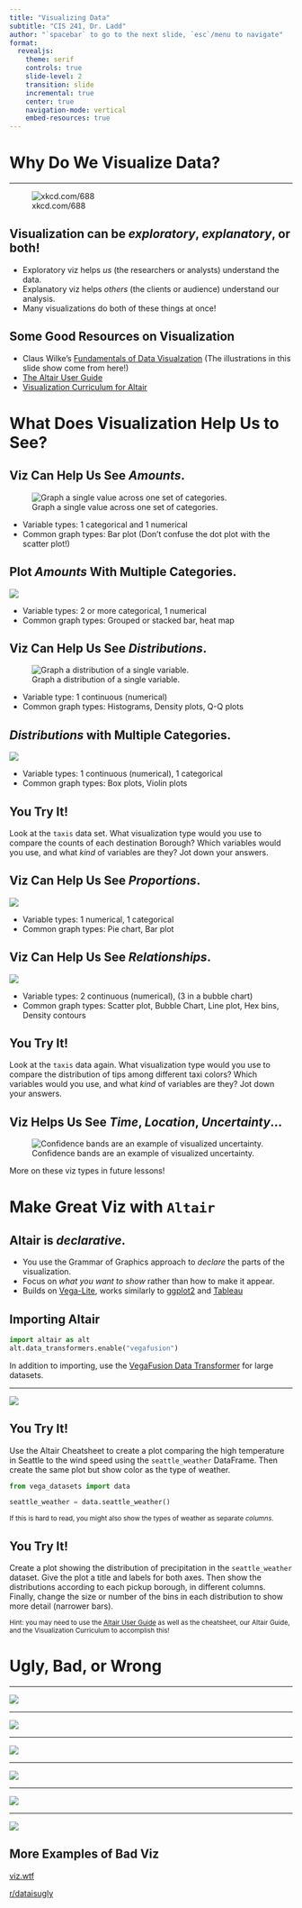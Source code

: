 ```yaml
---
title: "Visualizing Data"
subtitle: "CIS 241, Dr. Ladd"
author: "`spacebar` to go to the next slide, `esc`/menu to navigate"
format:
  revealjs:
    theme: serif
    controls: true
    slide-level: 2
    transition: slide
    incremental: true
    center: true
    navigation-mode: vertical
    embed-resources: true
---
```


# Why Do We Visualize Data?

---

![xkcd.com/688](img/xkcd_self_description.png)

## Visualization can be *exploratory*, *explanatory*, or both!

- Exploratory viz helps *us* (the researchers or analysts) understand the data.
- Explanatory viz helps *others* (the clients or audience) understand our analysis.
- Many visualizations do both of these things at once!

## Some Good Resources on Visualization

- Claus Wilke's [Fundamentals of Data Visualzation](https://clauswilke.com/dataviz/) (The illustrations in this slide show come from here!)
- [The Altair User Guide](https://altair-viz.github.io/user_guide/data.html)
- [Visualization Curriculum for Altair](https://idl.uw.edu/visualization-curriculum/intro.html)

# What Does Visualization Help Us to See?

## Viz Can Help Us See *Amounts*.

![Graph a single value across one set of categories.](img/amounts-1.png)

- Variable types: 1 categorical and 1 numerical
- Common graph types: Bar plot (Don't confuse the dot plot with the scatter plot!)

## Plot *Amounts* With Multiple Categories.

![](img/amounts-2.png)

- Variable types: 2 or more categorical, 1 numerical
- Common graph types: Grouped or stacked bar, heat map

## Viz Can Help Us See *Distributions*.

![Graph a distribution of a single variable.](img/single-distributions.png)

- Variable type: 1 continuous (numerical)
- Common graph types: Histograms, Density plots, Q-Q plots

## *Distributions* with Multiple Categories.

![](img/multiple-distributions.png)

- Variable types: 1 continuous (numerical), 1 categorical
- Common graph types: Box plots, Violin plots

## You Try It!

Look at the `taxis` data set. What visualization type would you use to compare the counts of each destination Borough? Which variables would you use, and what *kind* of variables are they? Jot down your answers.

## Viz Can Help Us See *Proportions*.

![](img/proportions.png)

- Variable types: 1 numerical, 1 categorical
- Common graph types: Pie chart, Bar plot

## Viz Can Help Us See *Relationships*.

![](img/basic-scatter.png)

- Variable types: 2 continuous (numerical), (3 in a bubble chart)
- Common graph types: Scatter plot, Bubble Chart, Line plot, Hex bins, Density contours

## You Try It!

Look at the `taxis` data again. What visualization type would you use to compare the distribution of tips among different taxi colors? Which variables would you use, and what *kind* of variables are they? Jot down your answers.

## Viz Helps Us See *Time*, *Location*, *Uncertainty*...

![Confidence bands are an example of visualized uncertainty.](img/confidence-bands.png)

More on these viz types in future lessons!

# Make Great Viz with `Altair`

## Altair is *declarative*.

- You use the Grammar of Graphics approach to *declare* the parts of the visualization.
- Focus on *what you want to show* rather than how to make it appear.
- Builds on [Vega-Lite](https://vega.github.io/vega-lite/), works similarly to [ggplot2](https://ggplot2.tidyverse.org/) and [Tableau](https://www.tableau.com/why-tableau/what-is-tableau)

## Importing Altair

```python
import altair as alt
alt.data_transformers.enable("vegafusion")
```

In addition to importing, use the [VegaFusion Data Transformer](https://altair-viz.github.io/user_guide/large_datasets.html#vegafusion-data-transformer) for large datasets.

---

![](img/altair_anatomy.png)

## You Try It!

Use the Altair Cheatsheet to create a plot comparing the high temperature in Seattle to the wind speed using the `seattle_weather` DataFrame. Then create the same plot but show color as the type of weather.

```python
from vega_datasets import data

seattle_weather = data.seattle_weather()
```

<small>If this is hard to read, you might also show the types of weather as  separate *columns*.</small>

## You Try It!

Create a plot showing the distribution of precipitation in the `seattle_weather` dataset. Give the plot a title and labels for both axes. Then show the distributions according to each pickup borough, in different columns. Finally, change the size or number of the bins in each distribution to show more detail (narrower bars).

<small>Hint: you may need to use the [Altair User Guide](https://altair-viz.github.io/user_guide/data.html) as well as the cheatsheet, our Altair Guide, and the Visualization Curriculum to accomplish this!</small>

# Ugly, Bad, or Wrong

---

<img src="img/audible_bar.png" style="max-height:80vh" />

---

<img src="img/spreadsheet_viz.jpg" style="max-height:80vh" />

---

<img src="img/german_map.png" style="max-height:80vh" />

---

<img src="img/portuguese_elections.png" style="max-height:80vh" />

---

<img src="img/evaporation_color.jpg" style="max-height:80vh" />

---

<img src="img/violentcrime.jpg" style="max-height:80vh" />

## More Examples of Bad Viz

[viz.wtf](https://viz.wtf/)

[r/dataisugly](https://www.reddit.com/r/dataisugly/)

